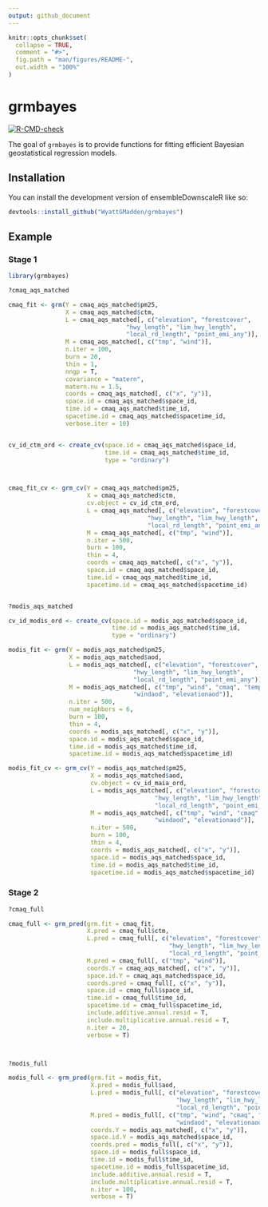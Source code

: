 ```yaml
---
output: github_document
---
```


<!-- README.md is generated from README.Rmd. Please edit that file -->

```r
knitr::opts_chunk$set(
  collapse = TRUE,
  comment = "#>",
  fig.path = "man/figures/README-",
  out.width = "100%"
)
```

# grmbayes

<!-- badges: start -->
[![R-CMD-check](https://github.com/WyattGMadden/ensembleDownscaleR/actions/workflows/R-CMD-check.yaml/badge.svg)](https://github.com/WyattGMadden/ensembleDownscaleR/actions/workflows/R-CMD-check.yaml)
<!-- badges: end -->

The goal of `grmbayes` is to provide functions for fitting efficient Bayesian geostatistical regression models. 

## Installation

You can install the development version of ensembleDownscaleR like so:

```r
devtools::install_github("WyattGMadden/grmbayes")
```

## Example

### Stage 1


```r
library(grmbayes)

?cmaq_aqs_matched

cmaq_fit <- grm(Y = cmaq_aqs_matched$pm25,
                X = cmaq_aqs_matched$ctm,
                L = cmaq_aqs_matched[, c("elevation", "forestcover",
                                 "hwy_length", "lim_hwy_length", 
                                 "local_rd_length", "point_emi_any")],
                M = cmaq_aqs_matched[, c("tmp", "wind")],
                n.iter = 100,
                burn = 20,
                thin = 1,
                nngp = T,
                covariance = "matern",
                matern.nu = 1.5,
                coords = cmaq_aqs_matched[, c("x", "y")],
                space.id = cmaq_aqs_matched$space_id,
                time.id = cmaq_aqs_matched$time_id,
                spacetime.id = cmaq_aqs_matched$spacetime_id,
                verbose.iter = 10)


cv_id_ctm_ord <- create_cv(space.id = cmaq_aqs_matched$space_id,
                           time.id = cmaq_aqs_matched$time_id, 
                           type = "ordinary")



cmaq_fit_cv <- grm_cv(Y = cmaq_aqs_matched$pm25,
                      X = cmaq_aqs_matched$ctm,
                      cv.object = cv_id_ctm_ord,
                      L = cmaq_aqs_matched[, c("elevation", "forestcover",
                                       "hwy_length", "lim_hwy_length", 
                                       "local_rd_length", "point_emi_any")],
                      M = cmaq_aqs_matched[, c("tmp", "wind")],
                      n.iter = 500,
                      burn = 100,
                      thin = 4,
                      coords = cmaq_aqs_matched[, c("x", "y")],
                      space.id = cmaq_aqs_matched$space_id,
                      time.id = cmaq_aqs_matched$time_id,
                      spacetime.id = cmaq_aqs_matched$spacetime_id)


?modis_aqs_matched

cv_id_modis_ord <- create_cv(space.id = modis_aqs_matched$space_id,
                             time.id = modis_aqs_matched$time_id,
                             type = "ordinary")

modis_fit <- grm(Y = modis_aqs_matched$pm25,
                 X = modis_aqs_matched$aod,
                 L = modis_aqs_matched[, c("elevation", "forestcover",
                                   "hwy_length", "lim_hwy_length", 
                                   "local_rd_length", "point_emi_any")],
                 M = modis_aqs_matched[, c("tmp", "wind", "cmaq", "tempaod", 
                                   "windaod", "elevationaod")],
                 n.iter = 500,
                 num_neighbors = 6,
                 burn = 100,
                 thin = 4,
                 coords = modis_aqs_matched[, c("x", "y")],
                 space.id = modis_aqs_matched$space_id,
                 time.id = modis_aqs_matched$time_id,
                 spacetime.id = modis_aqs_matched$spacetime_id)

modis_fit_cv <- grm_cv(Y = modis_aqs_matched$pm25,
                       X = modis_aqs_matched$aod,
                       cv.object = cv_id_maia_ord,
                       L = modis_aqs_matched[, c("elevation", "forestcover",
                                         "hwy_length", "lim_hwy_length", 
                                         "local_rd_length", "point_emi_any")],
                       M = modis_aqs_matched[, c("tmp", "wind", "cmaq", "tempaod", 
                                         "windaod", "elevationaod")],
                       n.iter = 500,
                       burn = 100,
                       thin = 4,
                       coords = modis_aqs_matched[, c("x", "y")],
                       space.id = modis_aqs_matched$space_id,
                       time.id = modis_aqs_matched$time_id,
                       spacetime.id = modis_aqs_matched$spacetime_id)
```



### Stage 2


```r
?cmaq_full

cmaq_full <- grm_pred(grm.fit = cmaq_fit,
                      X.pred = cmaq_full$ctm,
                      L.pred = cmaq_full[, c("elevation", "forestcover",
                                             "hwy_length", "lim_hwy_length", 
                                             "local_rd_length", "point_emi_any")],
                      M.pred = cmaq_full[, c("tmp", "wind")],
                      coords.Y = cmaq_aqs_matched[, c("x", "y")],
                      space.id.Y = cmaq_aqs_matched$space_id,
                      coords.pred = cmaq_full[, c("x", "y")],
                      space.id = cmaq_full$space_id,
                      time.id = cmaq_full$time_id,
                      spacetime.id = cmaq_full$spacetime_id,
                      include.additive.annual.resid = T,
                      include.multiplicative.annual.resid = T,
                      n.iter = 20,
                      verbose = T)



?modis_full

modis_full <- grm_pred(grm.fit = modis_fit,
                       X.pred = modis_full$aod, 
                       L.pred = modis_full[, c("elevation", "forestcover",
                                               "hwy_length", "lim_hwy_length", 
                                               "local_rd_length", "point_emi_any")],
                       M.pred = modis_full[, c("tmp", "wind", "cmaq", "tempaod", 
                                               "windaod", "elevationaod")],
                       coords.Y = modis_aqs_matched[, c("x", "y")],
                       space.id.Y = modis_aqs_matched$space_id,
                       coords.pred = modis_full[, c("x", "y")],
                       space.id = modis_full$space_id, 
                       time.id = modis_full$time_id, 
                       spacetime.id = modis_full$spacetime_id,
                       include.additive.annual.resid = T,
                       include.multiplicative.annual.resid = T,
                       n.iter = 100,
                       verbose = T)
```


